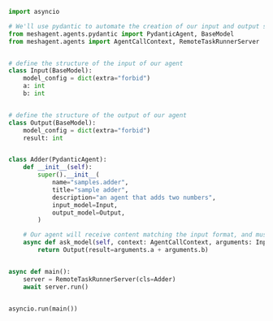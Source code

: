 ```python Python
import asyncio

# We'll use pydantic to automate the creation of our input and output schemas.
from meshagent.agents.pydantic import PydanticAgent, BaseModel
from meshagent.agents import AgentCallContext, RemoteTaskRunnerServer


# define the structure of the input of our agent
class Input(BaseModel):
    model_config = dict(extra="forbid")
    a: int
    b: int


# define the structure of the output of our agent
class Output(BaseModel):
    model_config = dict(extra="forbid")
    result: int


class Adder(PydanticAgent):
    def __init__(self):
        super().__init__(
            name="samples.adder",
            title="sample adder",
            description="an agent that adds two numbers",
            input_model=Input,
            output_model=Output,
        )

    # Our agent will receive content matching the input format, and must return content matching the output format
    async def ask_model(self, context: AgentCallContext, arguments: Input) -> Output:
        return Output(result=arguments.a + arguments.b)


async def main():
    server = RemoteTaskRunnerServer(cls=Adder)
    await server.run()


asyncio.run(main())

```

